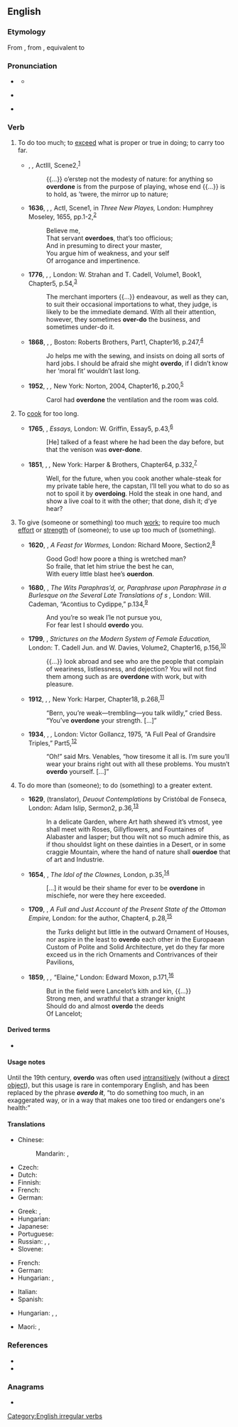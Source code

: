 ==English==

===Etymology===
From {{inh|en|enm|overdon}}, from {{inh|en|ang|oferdōn}}, equivalent to {{af|en|over-|do}}

===Pronunciation===
* {{a|RP}} {{IPA|en|/ˌəʊ.vəˈdu/}}
** {{audio|en|LL-Q1860 (eng)-Vealhurl-overdo.wav|Audio (UK)}}
* {{a|US}} {{IPA|en|/ˌoʊ.vəɹˈdu/}}
* {{homophones|en|overdue}} {{qualifier|US, some dialects}}

===Verb===
{{en-verb|overdoes|overdoing|overdid|overdone}}

# To do too much; to [[exceed]] what is proper or true in doing; to carry too far.
#: {{syn|en|exaggerate}}
#: {{ux|en|I '''overdid''' the sweets during the holidays and put on some weight.}}
#* {{circa|1600}} {{w|William Shakespeare}}, ''{{w|Hamlet}},'' Act{{nbsp}}III, Scene{{nbsp}}2,<sup>[http://www.opensourceshakespeare.org/views/plays/play_view.php?WorkID=hamlet&Scope=entire&pleasewait=1&msg=pl]</sup>
#*: {{...}} o’erstep not the modesty of nature: for anything so '''overdone''' is from the purpose of playing, whose end {{...}} is to hold, as ’twere, the mirror up to nature;
#* '''1636''', {{w|Philip Massinger}}, ''{{w|The Bashful Lover}},''  Act{{nbsp}}I, Scene{{nbsp}}1, in ''Three New Playes,'' London: Humphrey Moseley, 1655, pp.{{nbsp}}1-2,<sup>[http://name.umdl.umich.edu/A50093.0001.001]</sup>
#*: Believe me,
#*: That servant '''overdoes''', that’s too officious;
#*: And in presuming to direct your master,
#*: You argue him of weakness, and your self
#*: Of arrogance and impertinence.
#* '''1776''', {{w|Adam Smith}}, ''{{w|The Wealth of Nations}},'' London: W. Strahan and T. Cadell, Volume{{nbsp}}1, Book{{nbsp}}1, Chapter{{nbsp}}5, p.{{nbsp}}54,<sup>[http://name.umdl.umich.edu/004861571.0001.001]</sup>
#*: The merchant importers {{...}} endeavour, as well as they can, to suit their occasional importations to what, they judge, is likely to be the immediate demand. With all their attention, however, they sometimes '''over-do''' the business, and sometimes under-do it.
#* '''1868''', {{w|Louisa May Alcott}}, ''{{w|Little Women}},'' Boston: Roberts Brothers, Part{{nbsp}}1, Chapter{{nbsp}}16, p.{{nbsp}}247,<sup>[https://archive.org/details/littlewomenormeg01alco/page/246]</sup>
#*:  Jo helps me with the sewing, and insists on doing all sorts of hard jobs. I should be afraid she might '''overdo''', if I didn’t know her ‘moral fit’ wouldn’t last long.
#* '''1952''', {{w|Patricia Highsmith}}, ''{{w|The Price of Salt}},'' New York: Norton, 2004, Chapter{{nbsp}}16, p.{{nbsp}}200,<sup>[https://books.google.ca/books?id=75zOPUSRy6oC&printsec=frontcover#v=onepage&q&f=false]</sup>
#*: Carol had '''overdone''' the ventilation and the room was cold.
# To [[cook]] for too long.
#: {{syn|en|overcook}}
#: {{ant|en|underdo|undercook}}
#: {{ux|en|to '''overdo''' the meat}}
#* '''1765''', {{w|Oliver Goldsmith}}, ''Essays,'' London: W. Griffin, Essay{{nbsp}}5, p.{{nbsp}}43,<sup>[http://name.umdl.umich.edu/004897197.0001.000]</sup>
#*: [He] talked of a feast where he had been the day before, but that the venison was '''over-done'''.
#* '''1851''', {{w|Herman Melville}}, ''{{w|Moby-Dick}},'' New York: Harper & Brothers, Chapter{{nbsp}}64, p.{{nbsp}}332,<sup>[https://archive.org/details/mobydickorwhale01melv/page/331]</sup>
#*: Well, for the future, when you cook another whale-steak for my private table here, the capstan, I’ll tell you what to do so as not to spoil it by '''overdoing'''. Hold the steak in one hand, and show a live coal to it with the other; that done, dish it; d’ye hear?
# To give (someone or something) too much [[work]]; to require too much [[effort]] or [[strength]] of (someone); to use up too much of (something).
#: {{syn|en|overtask|overtax|fatigue|exhaust|wear out}}
#: {{ux|en|to '''overdo''' one’s strength}}
#* '''1620''', {{w|Francis Quarles}}, ''A Feast for Wormes,'' London: Richard Moore, Section{{nbsp}}2,<sup>[http://name.umdl.umich.edu/A10260.0001.001]</sup>
#*: Good God! how poore a thing is wretched man?
#*: So fraile, that let him striue the best he can,
#*: With euery little blast hee’s '''ouerdon'''.
#* '''1680''', {{w|Matthew Stevenson}}, ''The Wits Paraphras’d, or, Paraphrase upon Paraphrase in a Burlesque on the Several Late Translations of {{w|Ovid}}s {{w|Heroides|Epistles}},'' London: Will. Cademan, “Acontius to Cydippe,” p.{{nbsp}}134,<sup>[http://name.umdl.umich.edu/A61492.0001.001]</sup>
#*: And you’re so weak I’le not pursue you,
#*: For fear lest I should '''overdo''' you.
#* '''1799''', {{w|Hannah More}}, ''Strictures on the Modern System of Female Education,'' London: T. Cadell Jun. and W. Davies, Volume{{nbsp}}2, Chapter{{nbsp}}16, p.{{nbsp}}156,<sup>[http://name.umdl.umich.edu/004902140.0001.002]</sup>
#*: {{...}} look abroad and see who are the people that complain of weariness, listlessness, and dejection? You will not find them among such as are '''overdone''' with work, but with pleasure.
#* '''1912''', {{w|Zane Grey}}, ''{{w|Riders of the Purple Sage}},'' New York: Harper, Chapter{{nbsp}}18, p.{{nbsp}}268,<sup>[https://archive.org/details/riderspurplesag01brotgoog/page/n290]</sup>
#*: “Bern, you’re weak—trembling—you talk wildly,” cried Bess. “You’ve '''overdone''' your strength. [...]”
#* '''1934''', {{w|Dorothy L. Sayers}}, ''{{w|The Nine Tailors}},'' London: Victor Gollancz, 1975, “A Full Peal of Grandsire Triples,” Part{{nbsp}}5,<sup>[https://www.fadedpage.com/books/20140327/html.php]</sup>
#*: “Oh!” said Mrs. Venables, “how tiresome it all is. I’m sure you’ll wear your brains right out with all these problems. You mustn’t '''overdo''' yourself. [...]”
# {{lb|en|obsolete}} To do more than (someone); to do (something) to a greater extent.
#: {{syn|en|excel|outdo|surpass}}
#* '''1629''', {{w|James Mabbe}} (translator), ''Deuout Contemplations'' by Cristóbal de Fonseca, London: Adam Islip, Sermon{{nbsp}}2, p.{{nbsp}}36,<sup>[http://name.umdl.umich.edu/A01020.0001.001]</sup>
#*: In a delicate Garden, where Art hath shewed it’s vtmost, yee shall meet with Roses, Gillyflowers, and Fountaines of Alabaster and Iasper; but thou wilt not so much admire this, as if thou shouldst light on these dainties in a Desert, or in some craggie Mountain, where the hand of nature shall '''ouerdoe''' that of art and Industrie.
#* '''1654''', {{w|John Cleveland}}, ''The Idol of the Clownes,'' London, p.{{nbsp}}35,<sup>[http://name.umdl.umich.edu/A33434.0001.001]</sup>
#*: [...] it would be their shame for ever to be '''overdone''' in mischiefe, nor were they here exceeded.
#* '''1709''', {{w|Aaron Hill}}, ''A Full and Just Account of the Present State of the Ottoman Empire,'' London: for the author, Chapter{{nbsp}}4, p.{{nbsp}}28,<sup>[http://name.umdl.umich.edu/004869666.0001.000]</sup>
#*: the ''Turks'' delight but little in the outward Ornament of Houses, nor aspire in the least to '''overdo''' each other in the Europaean Custom of Polite and Solid Architecture, yet do they far more exceed us in the rich Ornaments and Contrivances of their Pavilions,
#* '''1859''', {{w|Alfred, Lord Tennyson}}, ''{{w|Idylls of the King}},'' “Elaine,” London: Edward Moxon, p.{{nbsp}}171,<sup>[https://archive.org/details/idyllsofking00tennrich/page/170]</sup>
#*: But in the field were Lancelot’s kith and kin, {{...}}
#*: Strong men, and wrathful that a stranger knight
#*: Should do and almost '''overdo''' the deeds
#*: Of Lancelot;

====Derived terms====
* {{l|en|overdoer}}

====Usage notes====
Until the 19th century, '''overdo''' was often used [[intransitive]]ly (without a [[direct object]]), but this usage is rare in contemporary English, and has been replaced by the phrase '''''overdo it''''', “to do something too much, in an exaggerated way, or in a way that makes one too tired or endangers one's health:”
: {{ux|en|I think you’ve '''overdone it''' on the food for this evening—there’s enough here to feed an army!}}
: {{ux|en|I wanted to have all the weeding done today, but I '''overdid it''' and now I’m too tired to go out.}}

====Translations====
{{trans-top|to do too much of something}}
* Chinese:
*: Mandarin: {{t|cmn|[[做]][[得]][[過分]]|sc=Hani}}, {{t|cmn|[[做]][[得]][[过分]]|tr=zuò de guòfèn|sc=Hani}}
* Czech: {{t+|cs|přehnat}}
* Dutch: {{t+|nl|overdrijven}}
* Finnish: {{t+|fi|liioitella}}
* French: {{t|fr|en faire trop}}
* German: {{t+|de|übertreiben}}
{{trans-mid}}
* Greek: {{t+|el|παρακάνω}}, {{t+|el|παραξηλώνω}}
* Hungarian: {{t|hu|túlzásba visz}}
* Japanese: {{t|ja|やり過ぎる|tr=yarisugiru}}
* Portuguese: {{t+|pt|exagerar}}
* Russian: {{t+|ru|перестараться}}, {{t+|ru|переусердствовать}}, {{qualifier|informal}} {{t+|ru|переборщить}}
* Slovene: {{t|sl|pretiravati}}
{{trans-bottom}}

{{trans-top|to cook too much}}
* French: {{t|fr|[[trop]] [[cuire]]}}
* German: {{t|de|[[zu]] [[lange]] [[kochen]]}}
* Hungarian: {{t|hu|túlfőz}}, {{t|hu|túlsüt}}
{{trans-mid}}
* Italian: {{t|it|[[cuocere]] [[troppo]]}}
* Spanish: {{t|es|[[cocer]] [[demasiado]]}}
{{trans-bottom}}

{{trans-top|to fatigue, to exhaust}}
* Hungarian: {{t+|hu|túlhajszol}}, {{t+|hu|agyonhajszol}}, {{t+|hu|kimerít}}
{{trans-mid}}
* Maori: {{t|mi|whakawhēnanau}}, {{t|mi|whakakoio}}
{{trans-bottom}}

===References===
* {{R:Century 1911}}
* {{R:Webster 1913}}

===Anagrams===
* {{anagrams|en|a=deoorv|do over|do-over|doover}}

[[Category:English irregular verbs]]